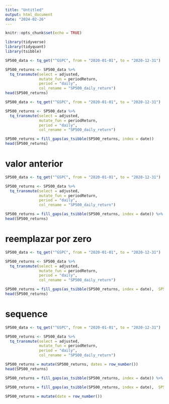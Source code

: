 ```yaml
---
title: "Untitled"
output: html_document
date: "2024-02-26"
---
```


```r
knitr::opts_chunk$set(echo = TRUE)
```

```r
library(tidyverse)
library(tidyquant)
library(tsibble)
```

```r
SP500_data <- tq_get("^GSPC", from = "2020-01-01", to = "2020-12-31")

SP500_returns <- SP500_data %>%
  tq_transmute(select = adjusted,
               mutate_fun = periodReturn,
               period = "daily",
               col_rename = "SP500_daily_return")
head(SP500_returns)
```


```r
SP500_data <- tq_get("^GSPC", from = "2020-01-01", to = "2020-12-31")

SP500_returns <- SP500_data %>%
  tq_transmute(select = adjusted,
               mutate_fun = periodReturn,
               period = "daily",
               col_rename = "SP500_daily_return")

SP500_returns = fill_gaps(as_tsibble(SP500_returns, index = date))
head(SP500_returns)
```


# valor anterior 

```r
SP500_data <- tq_get("^GSPC", from = "2020-01-01", to = "2020-12-31")

SP500_returns <- SP500_data %>%
  tq_transmute(select = adjusted,
               mutate_fun = periodReturn,
               period = "daily",
               col_rename = "SP500_daily_return")

SP500_returns = fill_gaps(as_tsibble(SP500_returns, index = date)) %>% fill(SP500_daily_return, "up")
head(SP500_returns)
```

# reemplazar por zero

```r
SP500_data <- tq_get("^GSPC", from = "2020-01-01", to = "2020-12-31")

SP500_returns <- SP500_data %>%
  tq_transmute(select = adjusted,
               mutate_fun = periodReturn,
               period = "daily",
               col_rename = "SP500_daily_return")

SP500_returns = fill_gaps(as_tsibble(SP500_returns, index = date),  SP500_daily_return = 0L)
head(SP500_returns)
```

# sequence

```r
SP500_data <- tq_get("^GSPC", from = "2020-01-01", to = "2020-12-31")

SP500_returns <- SP500_data %>%
  tq_transmute(select = adjusted,
               mutate_fun = periodReturn,
               period = "daily",
               col_rename = "SP500_daily_return")

SP500_returns = mutate(SP500_returns, dates = row_number())
head(SP500_returns)
```




```r
SP500_returns = fill_gaps(as_tsibble(SP500_returns, index = date)) %>% fill(SP500_daily_return)

SP500_returns = fill_gaps(as_tsibble(SP500_returns, index = date),  SP500_daily_return = 0L)

SP500_returns = mutate(date = row_number())

```

